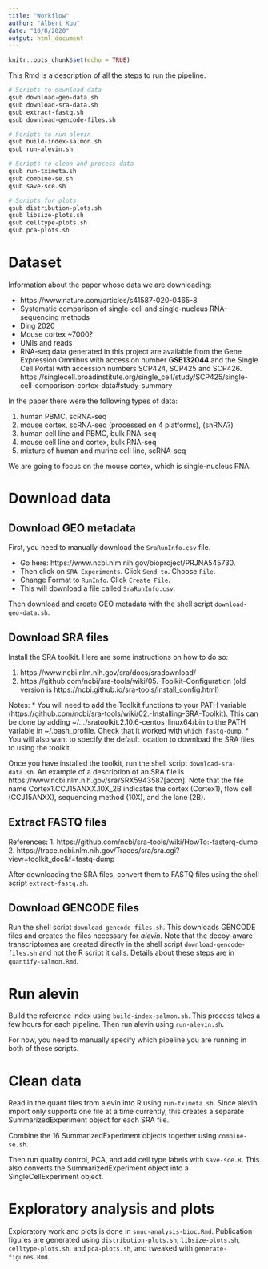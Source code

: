 ```yaml
---
title: "Workflow"
author: "Albert Kuo"
date: "10/8/2020"
output: html_document
---
```


```r
knitr::opts_chunk$set(echo = TRUE)
```

This Rmd is a description of all the steps to run the pipeline.

```bash
# Scripts to download data
qsub download-geo-data.sh
qsub download-sra-data.sh
qsub extract-fastq.sh
qsub download-gencode-files.sh

# Scripts to run alevin
qsub build-index-salmon.sh
qsub run-alevin.sh

# Scripts to clean and process data
qsub run-tximeta.sh
qsub combine-se.sh
qsub save-sce.sh

# Scripts for plots
qsub distribution-plots.sh
qsub libsize-plots.sh
qsub celltype-plots.sh
qsub pca-plots.sh
```

# Dataset

Information about the paper whose data we are downloading:

* https://www.nature.com/articles/s41587-020-0465-8
* Systematic comparison of single-cell and single-nucleus RNA-sequencing methods
* Ding	2020
* Mouse cortex	~7000?
* UMIs and reads
* RNA-seq data generated in this project are available from the Gene Expression Omnibus with accession number **GSE132044** and the Single Cell Portal with accession numbers SCP424, SCP425 and SCP426. https://singlecell.broadinstitute.org/single_cell/study/SCP425/single-cell-comparison-cortex-data#study-summary

In the paper there were the following types of data: 

1. human PBMC, scRNA-seq
2. mouse cortex, scRNA-seq (processed on 4 platforms), (snRNA?)
3. human cell line and PBMC, bulk RNA-seq
4. mouse cell line and cortex, bulk RNA-seq
5. mixture of human and murine cell line, scRNA-seq

We are going to focus on the mouse cortex, which is single-nucleus RNA.

# Download data

## Download GEO metadata

First, you need to manually download the `SraRunInfo.csv` file. 

* Go here: https://www.ncbi.nlm.nih.gov/bioproject/PRJNA545730. 
* Then click on `SRA Experiments`. Click `Send to`. Choose `File`. 
* Change Format to `RunInfo`. Click `Create File`. 
* This will download a file called `SraRunInfo.csv`.

Then download and create GEO metadata with the shell script `download-geo-data.sh`. 

## Download SRA files

Install the SRA toolkit. Here are some instructions on how to do so:

1. https://www.ncbi.nlm.nih.gov/sra/docs/sradownload/
2. https://github.com/ncbi/sra-tools/wiki/05.-Toolkit-Configuration (old version is https://ncbi.github.io/sra-tools/install_config.html)

Notes:
* You will need to add the Toolkit functions to your PATH variable (https://github.com/ncbi/sra-tools/wiki/02.-Installing-SRA-Toolkit). This can be done by adding ~/.../sratoolkit.2.10.6-centos_linux64/bin to the PATH variable in ~/.bash_profile. Check that it worked with `which fastq-dump`.
* You will also want to specify the default location to download the SRA files to using the toolkit.

Once you have installed the toolkit, run the shell script `download-sra-data.sh`. An example of a description of an SRA file is https://www.ncbi.nlm.nih.gov/sra/SRX5943587[accn]. Note that the file name Cortex1.CCJ15ANXX.10X_2B indicates the cortex (Cortex1), flow cell (CCJ15ANXX), sequencing method (10X), and the lane (2B).

## Extract FASTQ files

References:
1. https://github.com/ncbi/sra-tools/wiki/HowTo:-fasterq-dump
2. https://trace.ncbi.nlm.nih.gov/Traces/sra/sra.cgi?view=toolkit_doc&f=fastq-dump

After downloading the SRA files, convert them to FASTQ files using the shell script `extract-fastq.sh`.

## Download GENCODE files

Run the shell script `download-gencode-files.sh`. This downloads GENCODE files and creates the files necessary for *alevin*. 
Note that the decoy-aware transcriptomes are created directly in the shell script `download-gencode-files.sh` and not the R script it calls. Details about these steps are in `quantify-salmon.Rmd`.

# Run alevin

Build the reference index using `build-index-salmon.sh`. This process takes a few hours for each pipeline. Then run alevin using `run-alevin.sh`.

For now, you need to manually specify which pipeline you are running in both of these scripts.

# Clean data

Read in the quant files from alevin into R using `run-tximeta.sh`. Since alevin import only supports one file at a time currently, this creates a separate SummarizedExperiment object for each SRA file. 

Combine the 16 SummarizedExperiment objects together using `combine-se.sh`. 

Then run quality control, PCA, and add cell type labels with `save-sce.R`. This also converts the SummarizedExperiment object into a SingleCellExperiment object.

# Exploratory analysis and plots

Exploratory work and plots is done in `snuc-analysis-bioc.Rmd`. Publication figures are generated using `distribution-plots.sh`, `libsize-plots.sh`, `celltype-plots.sh`, and `pca-plots.sh`, and tweaked with `generate-figures.Rmd`. 
